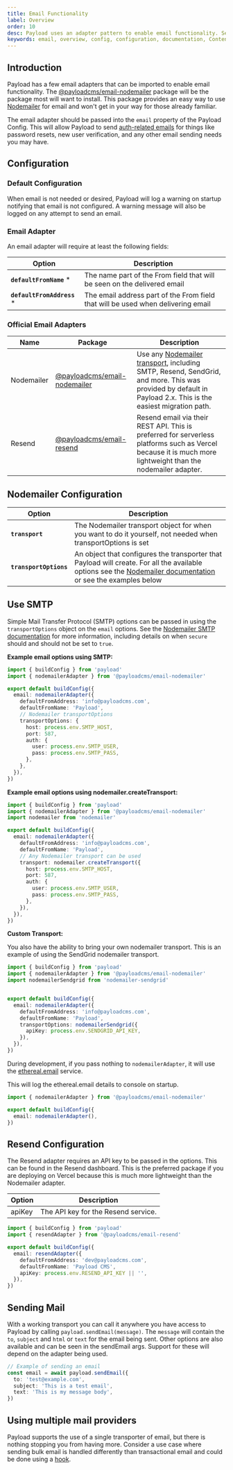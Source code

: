 ```yaml
---
title: Email Functionality
label: Overview
order: 10
desc: Payload uses an adapter pattern to enable email functionality. Set up email functions such as password resets, order confirmations and more.
keywords: email, overview, config, configuration, documentation, Content Management System, cms, headless, javascript, node, react, nextjs
---
```


## Introduction

Payload has a few email adapters that can be imported to enable email functionality. The [@payloadcms/email-nodemailer](https://www.npmjs.com/package/@payloadcms/email-nodemailer) package will be the package most will want to install. This package provides an easy way to use [Nodemailer](https://nodemailer.com) for email and won't get in your way for those already familiar.

The email adapter should be passed into the `email` property of the Payload Config. This will allow Payload to send [auth-related emails](../authentication/email) for things like password resets, new user verification, and any other email sending needs you may have.

## Configuration

### Default Configuration

When email is not needed or desired, Payload will log a warning on startup notifying that email is not configured. A  warning message will also be logged on any attempt to send an email.

### Email Adapter

An email adapter will require at least the following fields:

| Option                      | Description                                                                      |
| --------------------------- | -------------------------------------------------------------------------------- |
| **`defaultFromName`** *    | The name part of the From field that will be seen on the delivered email         |
| **`defaultFromAddress`** * | The email address part of the From field that will be used when delivering email |


### Official Email Adapters

| Name       | Package                                                                                    | Description                                                                                                                                                                                     |
| ---------- | ------------------------------------------------------------------------------------------ | ----------------------------------------------------------------------------------------------------------------------------------------------------------------------------------------------- |
| Nodemailer | [@payloadcms/email-nodemailer](https://www.npmjs.com/package/@payloadcms/email-nodemailer) | Use any [Nodemailer transport](https://nodemailer.com/transports), including SMTP, Resend, SendGrid, and more. This was provided by default in Payload 2.x. This is the easiest migration path. |
| Resend     | [@payloadcms/email-resend](https://www.npmjs.com/package/@payloadcms/email-resend)         | Resend email via their REST API. This is preferred for serverless platforms such as Vercel because it is much more lightweight than the nodemailer adapter.                                     |

## Nodemailer Configuration

| Option                 | Description                                                                                                                                                                            |
| ---------------------- | -------------------------------------------------------------------------------------------------------------------------------------------------------------------------------------- |
| **`transport`**        | The Nodemailer transport object for when you want to do it yourself, not needed when transportOptions is set                                                                           |
| **`transportOptions`** | An object that configures the transporter that Payload will create. For all the available options see the [Nodemailer documentation](https://nodemailer.com) or see the examples below |

## Use SMTP

Simple Mail Transfer Protocol (SMTP) options can be passed in using the `transportOptions` object on the `email` options. See the [Nodemailer SMTP documentation](https://nodemailer.com/smtp/) for more information, including details on when `secure` should and should not be set to `true`.

**Example email options using SMTP:**

```ts
import { buildConfig } from 'payload'
import { nodemailerAdapter } from '@payloadcms/email-nodemailer'

export default buildConfig({
  email: nodemailerAdapter({
    defaultFromAddress: 'info@payloadcms.com',
    defaultFromName: 'Payload',
    // Nodemailer transportOptions
    transportOptions: {
      host: process.env.SMTP_HOST,
      port: 587,
      auth: {
        user: process.env.SMTP_USER,
        pass: process.env.SMTP_PASS,
      },
    },
  }),
})
```

**Example email options using nodemailer.createTransport:**

```ts
import { buildConfig } from 'payload'
import { nodemailerAdapter } from '@payloadcms/email-nodemailer'
import nodemailer from 'nodemailer'

export default buildConfig({
  email: nodemailerAdapter({
    defaultFromAddress: 'info@payloadcms.com',
    defaultFromName: 'Payload',
    // Any Nodemailer transport can be used
    transport: nodemailer.createTransport({
      host: process.env.SMTP_HOST,
      port: 587,
      auth: {
        user: process.env.SMTP_USER,
        pass: process.env.SMTP_PASS,
      },
    }),
  }),
})
```

**Custom Transport:**

You also have the ability to bring your own nodemailer transport. This is an example of using the SendGrid nodemailer transport.


```ts
import { buildConfig } from 'payload'
import { nodemailerAdapter } from '@payloadcms/email-nodemailer'
import nodemailerSendgrid from 'nodemailer-sendgrid'


export default buildConfig({
  email: nodemailerAdapter({
    defaultFromAddress: 'info@payloadcms.com',
    defaultFromName: 'Payload',
    transportOptions: nodemailerSendgrid({
      apiKey: process.env.SENDGRID_API_KEY,
    }),
  }),
})
```

During development, if you pass nothing to `nodemailerAdapter`, it will use the [ethereal.email](https://ethereal.email) service.

This will log the ethereal.email details to console on startup.

```ts
import { nodemailerAdapter } from '@payloadcms/email-nodemailer'

export default buildConfig({
  email: nodemailerAdapter(),
})
```

## Resend Configuration

The Resend adapter requires an API key to be passed in the options. This can be found in the Resend dashboard. This is the preferred package if you are deploying on Vercel because this is much more lightweight than the Nodemailer adapter.

| Option | Description                         |
| ------ | ----------------------------------- |
| apiKey | The API key for the Resend service. |

```ts
import { buildConfig } from 'payload'
import { resendAdapter } from '@payloadcms/email-resend'

export default buildConfig({
  email: resendAdapter({
    defaultFromAddress: 'dev@payloadcms.com',
    defaultFromName: 'Payload CMS',
    apiKey: process.env.RESEND_API_KEY || '',
  }),
})
```

## Sending Mail

With a working transport you can call it anywhere you have access to Payload by calling `payload.sendEmail(message)`. The `message` will contain the `to`, `subject` and `html` or `text` for the email being sent. Other options are also available and can be seen in the sendEmail args. Support for these will depend on the adapter being used.

```ts
// Example of sending an email
const email = await payload.sendEmail({
  to: 'test@example.com',
  subject: 'This is a test email',
  text: 'This is my message body',
})
```

## Using multiple mail providers

Payload supports the use of a single transporter of email, but there is nothing stopping you from having more. Consider a use case where sending bulk email is handled differently than transactional email and could be done using a [hook](/docs/hooks/overview).
